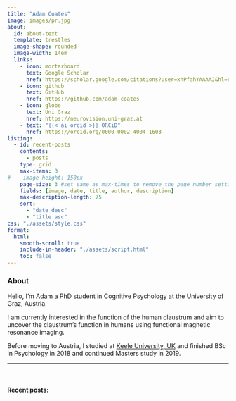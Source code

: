 ---
title: "Adam Coates"
image: images/pr.jpg
about:
  id: about-text
  template: trestles
  image-shape: rounded
  image-width: 14em
  links:
    - icon: mortarboard 
      text: Google Scholar
      href: https://scholar.google.com/citations?user=xhPfahYAAAAJ&hl=en
    - icon: github 
      text: GitHub
      href: https://github.com/adam-coates
    - icon: globe
      text: Uni Graz
      href: https://neurovision.uni-graz.at
    - text: "{{< ai orcid >}} ORCiD"
      href: https://orcid.org/0000-0002-4004-1603
listing:
  - id: recent-posts
    contents: 
      - posts
    type: grid
    max-items: 3
#    image-height: 150px
    page-size: 3 #set same as max-times to remove the page number setting
    fields: [image, date, title, author, description]
    max-description-length: 75
    sort: 
      - "date desc"
      - "title asc"
css: "./assets/style.css"
format:
  html:
    smooth-scroll: true
    include-in-header: "./assets/script.html"
    toc: false
---

:::{#about-text}

### About


Hello, I'm Adam a PhD student in Cognitive Psychology at the University of Graz, Austria.

I am currently interested in the function of the human claustrum and aim to uncover the claustrum's function in humans using functional magnetic resonance imaging. 




Before moving to Austria, I studied at [Keele University, UK](https://www.keele.ac.uk/) and finished BSc in Psychology in 2018 and continued Masters study in 2019. 

:::

---

&nbsp;

#### Recent posts:


:::{#recent-posts}
:::

